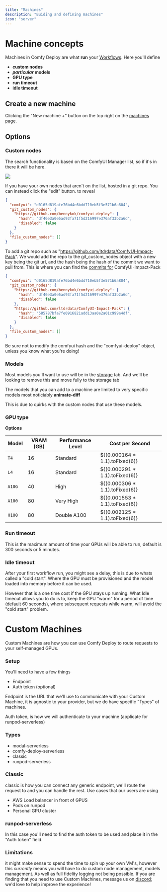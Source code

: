 ```yaml
---
title: "Machines"
description: "Buiding and defining machines"
icon: "server"
---
```


# Machine concepts

Machines in Comfy Deploy are what **run** your [Workflows](workflows).
Here you'll define

- **custom nodes**
- **_particular_ models**
- **GPU type**
- **run timeout**
- **idle timeout**

## Create a new machine

Clicking the "New machine +" button on the top right on the [machines page](https://comfydeploy.com/machines).

## Options

### Custom nodes

The search functionality is based on the ComfyUI Manager list, so if it's in there it will be here.

<Image
  className="max-w-xl"
  src="https://pub-dc1367a5c1274d5fab74470cc70817e2.r2.dev/custom-node.webp"
/>

If you have your own nodes that aren't on the list, hosted in a git repo. You can instead click the "edit" button.
to reveal

```json
{
  "comfyui": "d0165d819afe76bd4e6bdd710eb5f3e571b6a804",
  "git_custom_nodes": {
    "https://github.com/bennykok/comfyui-deploy": {
      "hash": "df46e3a0e5ad93fa71f5d216997e376af33b2a6d",
      "disabled": false
    }
  },
  "file_custom_nodes": []
}
```

To add a git repo such as "https://github.com/ltdrdata/ComfyUI-Impact-Pack". We would add the repo to the git_custom_nodes object
with a new key being the git url, and the hash being the hash of the commit we want to pull from. This is where you can find the [commits for](https://github.com/ltdrdata/ComfyUI-Impact-Pack/commits/Main/)
ComfyUI-Impact-Pack

```json
{
  "comfyui": "d0165d819afe76bd4e6bdd710eb5f3e571b6a804",
  "git_custom_nodes": {
    "https://github.com/bennykok/comfyui-deploy": {
      "hash": "df46e3a0e5ad93fa71f5d216997e376af33b2a6d",
      "disabled": false
    },
    "https://github.com/ltdrdata/ComfyUI-Impact-Pack": {
      "hash": "585787bfa7fe0916821add13aa0e2a01c999a4df",
      "disabled": false
    }
  },
  "file_custom_nodes": []
}
```

Be sure not to modify the comfyui hash and the "comfyui-deploy" object, unless you
know what you're doing!

### Models

Most models you'll want to use will be in the [storage](https://comfydeploy.com/storage) tab.
And we'll be looking to remove this and move fully to the storage tab

The models that you can add to a machine are limited to very specific models most noticiably **animate-diff**

This is due to quirks with the custom nodes that use these models.

### GPU type

**Options**

| Model  | VRAM (GB) | Performance Level | Cost per Second                 |
| ------ | --------- | ----------------- | ------------------------------- |
| `T4`   | 16        | Standard          | ${(0.000164 * 1.1).toFixed(6)} |
| `L4`   | 16        | Standard          | ${(0.000291 * 1.1).toFixed(6)} |
| `A10G` | 40        | High              | ${(0.000306 * 1.1).toFixed(6)} |
| `A100` | 80        | Very High         | ${(0.001553 * 1.1).toFixed(6)}  |
| `H100` | 80        | Double A100       | ${(0.002125 * 1.1).toFixed(6)} |

### Run timeout

This is the maximum amount of time your GPUs will be able to run, default is 300 seconds or 5 minutes.

### Idle timeout

After your first workflow run, you might see a delay, this is due to whats called a "cold start". Where the GPU must be provisioned and the model loaded into memory before it can be used.

However that is a one time cost if the GPU stays up running. What Idle timeout allows you to do is to, keep the GPU "warm" for a period of time (default 60 seconds), where subsequent requests while warm, will avoid the "cold start" problem.

# Custom Machines

Custom Machines are how you can use Comfy Deploy to route requests to your self-managed GPUs.

### Setup

You'll need to have a few things

- Endpoint
- Auth token (optional)

Endpoint is the URL that we'll use to communicate with your Custom Machine, it is agnostic to your provider, but we do have
specific "Types" of machines.

Auth token, is how we will authenticate to your machine (applicate for runpod-serverless)

### Types

- modal-serverless
- comfy-deploy-serverless
- classic
- runpod-serverless

### Classic

classic is how you can connect any generic endpoint, we'll route the request to and you can handle the rest.
Use cases that our users are using

- AWS Load balancer in front of GPUS
- Pods on runpod
- Personal GPU cluster

### runpod-serverless

In this case you'll need to find the auth token to be used and place it in the "Auth token" field.

### Limitations

it might make sense to spend the time to spin up your own VM's, however this _currently_ means you will have to do custom node management, models management. As well as full fidelity logging not being possible.
If you are finding that you need to use Custom Machines, message us on [discord](https://discord.gg/7JmNEQUWP6); we'd love to help improve the experience!

